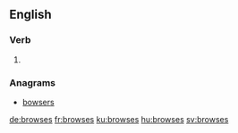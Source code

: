 
==English==

===Verb===
{{head|en|verb form}}

# {{en-third-person singular of|browse}}

===Anagrams===
* [[bowsers#English|bowsers]]

[[de:browses]]
[[fr:browses]]
[[ku:browses]]
[[hu:browses]]
[[sv:browses]]